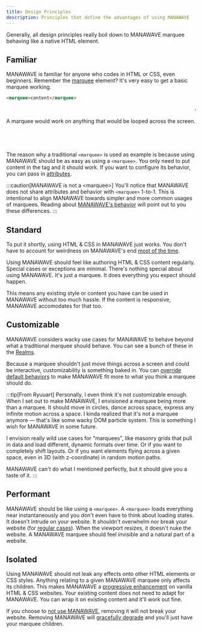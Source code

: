 ```yaml
---
title: Design Principles
description: Principles that define the advantages of using MANAWAVE
---
```


Generally, all design principles really boil down to MANAWAVE marquee behaving like a
native HTML element.

## Familiar

MANAWAVE is familiar for anyone who codes in HTML or CSS, even beginners. Remember the [marquee](https://developer.mozilla.org/en-US/docs/Web/HTML/Element/marquee) element?
It's very easy to get a basic marquee working.

```html
<marquee>content</marquee>
```

<marquee scrollamount="2">content</marquee>

A marquee would work on anything that would be looped across the screen.

<marquee direction="up" scrollamount="2">
  <pre>This will loop even though it's not just text</pre>
</marquee>

The reason why a traditional `<marquee>` is used as example is because
using MANAWAVE should be as easy as using a `<marquee>`. You only
need to put content in the tag and it should work. If you want to
configure its behavior, you can pass in [attributes](/docs/reference/attributes).

:::caution[MANAWAVE is not a \<marquee\>]
You'll notice that MANAWAVE does not share attributes and behavior with `<marquee>` 1-to-1.
This is intentional to align MANAWAVE towards simpler and more common usages of marquees.
Reading about [MANAWAVE's behavior](/docs/reference/behavior) will point out to you these differences.
:::

## Standard

To put it shortly, using HTML & CSS in MANAWAVE just works. You don't have to account for
weirdness on MANAWAVE's end [most of the time](/docs/reference/limits).

Using MANAWAVE should feel like authoring HTML & CSS content regularly.
Special cases or exceptions are minimal. There's nothing special about
using MANAWAVE. It's just a marquee. It does everything you expect should happen.

This means any existing style or content you have can be used in MANAWAVE without too much hassle.
If the content is responsive, MANAWAVE accomodates for that too.

## Customizable

MANAWAVE considers wacky use cases for MANAWAVE to behave beyond what a traditional
marquee should behave. You can see a bunch of these in the [Realms](/#realms).

Because a marquee shouldn't just move things across a screen and could be interactive,
customizability is something baked in. You can [override default behaviors](/docs/guides/overrides)
to make MANAWAVE fit more to what you think a marquee should do.

:::tip[From Ryuuart]
Personally, I even think it's not customizable enough. When I set out to make MANAWAVE,
I envisioned a marquee being more than a marquee. It should move in circles, dance across space,
express any infinite motion across a space. I kinda realized that it's not a marquee anymore —
that's like some wacky DOM particle system. This is something I wish for MANAWAVE in some future.

I envision really wild use cases for "marquees", like masonry grids that pull in data
and load different, dynamic formats over time. Or if you want to completely shift layouts.
Or if you want elements flying across a given space, even in 3D (with z-coordinate) in random motion paths.

MANAWAVE can't do what I mentioned perfectly, but it should give you a taste of it.
:::

## Performant

MANAWAVE should be like using a `<marquee>`. A `<marquee>` loads everything near
instantaneously and you don't even have to think about loading states. It doesn't
intrude on your website. It shouldn't overwhelm nor break your website (for [regular cases](/docs/reference/limits)). When the viewport resizes,
it doesn't nuke the website. A MANAWAVE marquee should feel invisible and a natural part of a website.

## Isolated

Using MANAWAVE should not leak any effects onto other HTML elements or CSS styles.
Anything relating to a given MANAWAVE marquee only affects its children. This makes
MANAWAVE a [progressive enhancement](https://developer.mozilla.org/en-US/docs/Glossary/Progressive_Enhancement) on vanilla HTML & CSS websites.
Your existing content does not need to adapt for MANAWAVE. You can wrap it on existing content and it'll work out fine.

If you choose to [not use MANAWAVE](/docs/reference/limits), removing it will not break your website.
Removing MANAWAVE will [gracefully degrade](https://developer.mozilla.org/en-US/docs/Glossary/Graceful_degradation) and you'll just have your marquee children.
